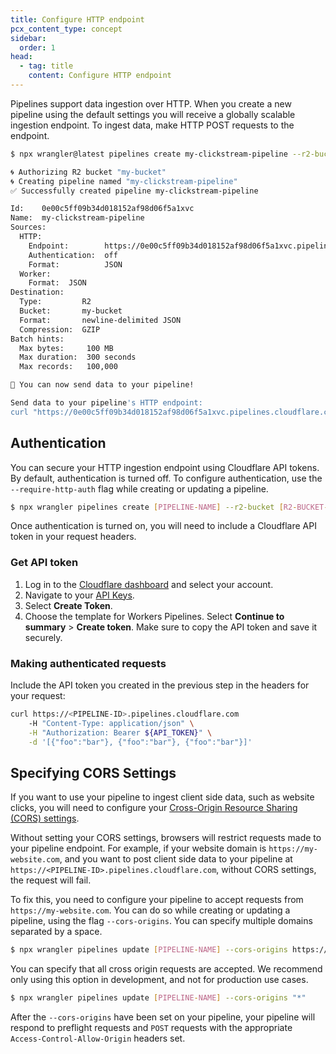```yaml
---
title: Configure HTTP endpoint
pcx_content_type: concept
sidebar:
  order: 1
head:
  - tag: title
    content: Configure HTTP endpoint
---
```



Pipelines support data ingestion over HTTP. When you create a new pipeline using the default settings you will receive a globally scalable ingestion endpoint. To ingest data, make HTTP POST requests to the endpoint.

```sh
$ npx wrangler@latest pipelines create my-clickstream-pipeline --r2-bucket my-bucket

🌀 Authorizing R2 bucket "my-bucket"
🌀 Creating pipeline named "my-clickstream-pipeline"
✅ Successfully created pipeline my-clickstream-pipeline

Id:    0e00c5ff09b34d018152af98d06f5a1xvc
Name:  my-clickstream-pipeline
Sources:
  HTTP:
    Endpoint:        https://0e00c5ff09b34d018152af98d06f5a1xvc.pipelines.cloudflare.com/
    Authentication:  off
    Format:          JSON
  Worker:
    Format:  JSON
Destination:
  Type:         R2
  Bucket:       my-bucket
  Format:       newline-delimited JSON
  Compression:  GZIP
Batch hints:
  Max bytes:     100 MB
  Max duration:  300 seconds
  Max records:   100,000

🎉 You can now send data to your pipeline!

Send data to your pipeline's HTTP endpoint:
curl "https://0e00c5ff09b34d018152af98d06f5a1xvc.pipelines.cloudflare.com/" -d '[{ ...JSON_DATA... }]'
```

## Authentication
You can secure your HTTP ingestion endpoint using Cloudflare API tokens. By default, authentication is turned off. To configure authentication, use the `--require-http-auth` flag while creating or updating a pipeline.

```sh
$ npx wrangler pipelines create [PIPELINE-NAME] --r2-bucket [R2-BUCKET-NAME] --require-http-auth true
```

Once authentication is turned on, you will need to include a Cloudflare API token in your request headers.

### Get API token
1. Log in to the [Cloudflare dashboard](https://dash.cloudflare.com) and select your account.
2. Navigate to your [API Keys](https://dash.cloudflare.com/profile/api-tokens).
3. Select **Create Token**.
4. Choose the template for Workers Pipelines. Select **Continue to summary** > **Create token**. Make sure to copy the API token and save it securely.

### Making authenticated requests
Include the API token you created in the previous step in the headers for your request:

```sh
curl https://<PIPELINE-ID>.pipelines.cloudflare.com
	-H "Content-Type: application/json" \
	-H "Authorization: Bearer ${API_TOKEN}" \
	-d '[{"foo":"bar"}, {"foo":"bar"}, {"foo":"bar"}]'
```

## Specifying CORS Settings
If you want to use your pipeline to ingest client side data, such as website clicks, you will need to configure your [Cross-Origin Resource Sharing (CORS) settings](https://developer.mozilla.org/en-US/docs/Web/HTTP/CORS).

Without setting your CORS settings, browsers will restrict requests made to your pipeline endpoint. For example, if your website domain is `https://my-website.com`, and you want to post client side data to your pipeline at `https://<PIPELINE-ID>.pipelines.cloudflare.com`, without CORS settings, the request will fail.

To fix this, you need to configure your pipeline to accept requests from `https://my-website.com`. You can do so while creating or updating a pipeline, using the flag `--cors-origins`. You can specify multiple domains separated by a space.

```sh
$ npx wrangler pipelines update [PIPELINE-NAME] --cors-origins https://mydomain.com http://localhost:8787
```

You can specify that all cross origin requests are accepted. We recommend only using this option in development, and not for production use cases.
```sh
$ npx wrangler pipelines update [PIPELINE-NAME] --cors-origins "*"
```

After the `--cors-origins` have been set on your pipeline, your pipeline will respond to preflight requests and `POST` requests with the appropriate `Access-Control-Allow-Origin` headers set.
